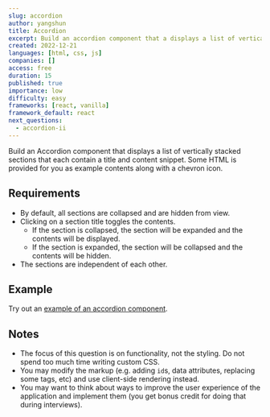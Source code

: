```yaml
---
slug: accordion
author: yangshun
title: Accordion
excerpt: Build an accordion component that a displays a list of vertically stacked sections with each containing a title and content snippet
created: 2022-12-21
languages: [html, css, js]
companies: []
access: free
duration: 15
published: true
importance: low
difficulty: easy
frameworks: [react, vanilla]
framework_default: react
next_questions:
  - accordion-ii
---
```


Build an Accordion component that displays a list of vertically stacked sections that each contain a title and content snippet. Some HTML is provided for you as example contents along with a chevron icon.

## Requirements

- By default, all sections are collapsed and are hidden from view.
- Clicking on a section title toggles the contents.
  - If the section is collapsed, the section will be expanded and the contents will be displayed.
  - If the section is expanded, the section will be collapsed and the contents will be hidden.
- The sections are independent of each other.

## Example

Try out an [example of an accordion component](https://www.w3.org/WAI/ARIA/apg/example-index/accordion/accordion.html).

## Notes

- The focus of this question is on functionality, not the styling. Do not spend too much time writing custom CSS.
- You may modify the markup (e.g. adding `id`s, data attributes, replacing some tags, etc) and use client-side rendering instead.
- You may want to think about ways to improve the user experience of the application and implement them (you get bonus credit for doing that during interviews).
